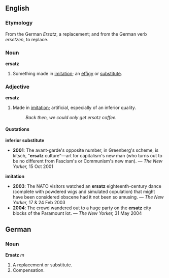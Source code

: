 ==English==

===Etymology===

From the German ''Ersatz'', a replacement; and from the German verb ''ersetzen'', to replace.

===Noun===
'''ersatz'''

# Something made in [[imitation]]; an [[effigy]] or [[substitute]].

===Adjective===
'''ersatz'''

# Made in [[imitation]]; artificial, especially of an inferior quality.
#: ''Back then, we could only get ersatz coffee.''

====Quotations====
'''inferior substitute'''
*'''2001''': The avant-garde's opposite number, in Greenberg's scheme, is kitsch, "'''ersatz''' culture"—art for capitalism's new man (who turns out to be no different from Fascism's or Communism's new man). &mdash; ''The New Yorker,'' 15 Oct 2001
'''imitation'''
*'''2003''': The NATO visitors watched an '''ersatz''' eighteenth-century dance (complete with powdered wigs and simulated copulation) that might have been considered obscene had it not been so amusing. &mdash; ''The New Yorker,'' 17 &amp; 24 Feb 2003
*'''2004''': The crowd wandered out to a huge party on the '''ersatz''' city blocks of the Paramount lot. &mdash; ''The New Yorker,'' 31 May 2004

==German==

===Noun===
'''Ersatz''' ''m''

# A replacement or substitute.
# Compensation.